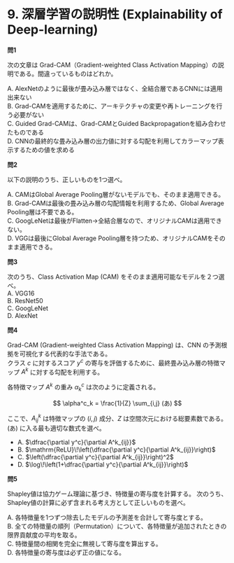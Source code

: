 # 9. 深層学習の説明性 (Explainability of Deep-learning)

**問1**

次の文章は Grad-CAM（Gradient-weighted Class Activation Mapping）の説明である。間違っているものはどれか。

A. AlexNetのように最後が畳み込み層ではなく、全結合層であるCNNには適用出来ない  
B. Grad-CAMを適用するために、アーキテクチャの変更や再トレーニングを行う必要がない  
C. Guided Grad-CAMは、Grad-CAMとGuided Backpropagationを組み合わせたものである  
D. CNNの最終的な畳み込み層の出力値に対する勾配を利用してカラーマップ表示するための値を求める  

**問2**

以下の説明のうち、正しいものを1つ選べ。

A. CAMはGlobal Average Pooling層がないモデルでも、そのまま適用できる。  
B. Grad-CAMは最後の畳み込み層の勾配情報を利用するため、Global Average Pooling層は不要である。  
C. GoogLeNetは最後がFlatten→全結合層なので、オリジナルCAMは適用できない。  
D. VGGは最後にGlobal Average Pooling層を持つため、オリジナルCAMをそのまま適用できる。  

**問3**

次のうち、Class Activation Map (CAM) をそのまま適用可能なモデルを２つ選べ。  
A. VGG16  
B. ResNet50  
C. GoogLeNet  
D. AlexNet  

**問4**


Grad-CAM (Gradient-weighted Class Activation Mapping) は、CNN の予測根拠を可視化する代表的な手法である。  
クラス $c$ に対するスコア $y^c$ の寄与を評価するために、最終畳み込み層の特徴マップ $A^k$ に対する勾配を利用する。  

各特徴マップ $A^k$ の重み $\alpha^c_k$ は次のように定義される。

$$
\alpha^c_k = \frac{1}{Z} \sum_{i,j} (あ)
$$

ここで、$A^k_{ij}$ は特徴マップの $(i,j)$ 成分、$Z$ は空間次元における総要素数である。  
(あ) に入る最も適切な数式を選べ。  

- A. $\dfrac{\partial y^c}{\partial A^k_{ij}}$  
- B. $\mathrm{ReLU}\!\left(\dfrac{\partial y^c}{\partial A^k_{ij}}\right)$  
- C. $\left(\dfrac{\partial y^c}{\partial A^k_{ij}}\right)^2$  
- D. $\log\!\left(1+\dfrac{\partial y^c}{\partial A^k_{ij}}\right)$  

**問5**

Shapley値は協力ゲーム理論に基づき、特徴量の寄与度を計算する。
次のうち、Shapley値の計算に必ず含まれる考え方として正しいものを選べ。

A. 各特徴量を1つずつ除去したモデルの予測差を合計して寄与度とする。  
B. 全ての特徴量の順列（Permutation）について、各特徴量が追加されたときの限界貢献度の平均を取る。  
C. 特徴量間の相関を完全に無視して寄与度を算出する。  
D. 各特徴量の寄与度は必ず正の値になる。  